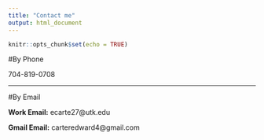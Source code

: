 ```yaml
---
title: "Contact me"
output: html_document
---
```


```r
knitr::opts_chunk$set(echo = TRUE)
```

#By Phone

704-819-0708

***

#By Email

**Work Email:** ecarte27@utk.edu

**Gmail Email:** carteredward4@gmail.com



